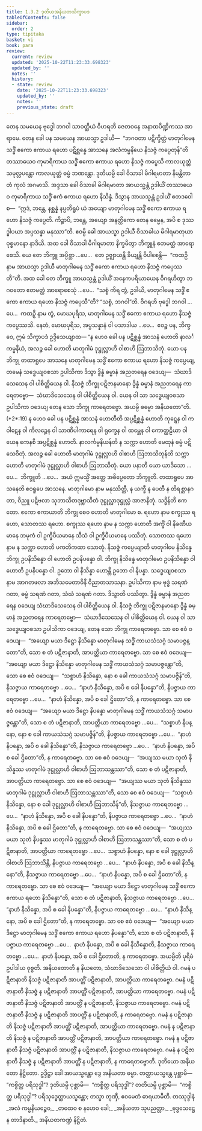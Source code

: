 ```yaml
---
title: 1.3.2 ဒုတိယအနိယတသိက္ခာပဒ
tableOfContents: false
sidebar:
  order: 2
type: tipitaka
basket: vi
book: para
review:
  current: review
  updated: '2025-10-22T11:23:33.698323'
  updated_by: ''
  notes: ''
  history:
  - state: review
    date: '2025-10-22T11:23:33.698323'
    updated_by: ''
    notes: ''
    previous_state: draft
---
```



<ReviewStatus review={frontmatter.review} showDetails={true} />

<HypothesisAnnotation frontmatter={frontmatter} />

<DynamicBreadcrumb />

<Division number="452" book="para" e="ch" v="1" p="289">

<Paragraph number="1829" book="para">
တေန သမယေန ဗုဒ္ဓေါ ဘဂဝါ သာဝတ္ထိယံ ဝိဟရတိ ဇေတဝနေ အနာထပိဏ္ဍိကဿ အာရာမေ. တေန ခေါ ပန သမယေန အာယသ္မာ ဥဒါယီ—  “ဘဂဝတာ ပဋိက္ခိတ္တံ မာတုဂါမေန သဒ္ဓိံ ဧကော ဧကာယ ရဟော ပဋိစ္ဆန္နေ အာသနေ အလံကမ္မနိယေ နိသဇ္ဇံ ကပ္ပေတုန်”တိ တဿာယေဝ ကုမာရိကာယ သဒ္ဓိံ ဧကော ဧကာယ ရဟော နိသဇ္ဇံ ကပ္ပေသိ ကာလယုတ္တံ သမုလ္လပန္တော ကာလယုတ္တံ ဓမ္မံ ဘဏန္တော. ဒုတိယမ္ပိ ခေါ ဝိသာခါ မိဂါရမာတာ နိမန္တိတာ တံ ကုလံ အဂမာသိ. အဒ္ဒသာ ခေါ ဝိသာခါ မိဂါရမာတာ အာယသ္မန္တံ ဥဒါယိံ တဿာယေဝ ကုမာရိကာယ သဒ္ဓိံ ဧကံ ဧကာယ ရဟော နိသိန္နံ. ဒိသွာန အာယသ္မန္တံ ဥဒါယိံ ဧတဒဝေါစ—  “ဣဒံ, ဘန္တေ, နစ္ဆန္နံ နပ္ပတိရူပံ ယံ အယျော မာတုဂါမေန သဒ္ဓိံ ဧကော ဧကာယ ရဟော နိသဇ္ဇံ ကပ္ပေတိ. ကိဉ္စာပိ, ဘန္တေ, အယျော အနတ္ထိကော တေန ဓမ္မေန, အပိ စ ဒုဿဒ္ဓါပယာ အပ္ပသန္နာ မနုဿာ”တိ. ဧဝမ္ပိ ခေါ အာယသ္မာ ဥဒါယီ ဝိသာခါယ မိဂါရမာတုယာ ဝုစ္စမာနော နာဒိယိ. အထ ခေါ ဝိသာခါ မိဂါရမာတာ နိက္ခမိတွာ ဘိက္ခူနံ ဧတမတ္ထံ အာရောစေသိ. ယေ တေ ဘိက္ခူ အပ္ပိစ္ဆာ …ပေ…  တေ ဥဇ္ဈာယန္တိ ခိယျန္တိ ဝိပါစေန္တိ—  “ကထဉှိ နာမ အာယသ္မာ ဥဒါယီ မာတုဂါမေန သဒ္ဓိံ ဧကော ဧကာယ ရဟော နိသဇ္ဇံ ကပ္ပေဿတီ”တိ.
</Paragraph>

<Paragraph number="1830" book="para">
အထ ခေါ တေ ဘိက္ခူ အာယသ္မန္တံ ဥဒါယိံ အနေကပရိယာယေန ဝိဂရဟိတွာ ဘဂဝတော ဧတမတ္ထံ အာရောစေသုံ …ပေ…  “သစ္စံ ကိရ တွံ, ဥဒါယိ, မာတုဂါမေန သဒ္ဓိံ ဧကော ဧကာယ ရဟော နိသဇ္ဇံ ကပ္ပေသီ”တိ? “သစ္စံ, ဘဂဝါ”တိ. ဝိဂရဟိ ဗုဒ္ဓေါ ဘဂဝါ …ပေ…  ကထဉှိ နာမ တွံ, မောဃပုရိသ, မာတုဂါမေန သဒ္ဓိံ ဧကော ဧကာယ ရဟော နိသဇ္ဇံ ကပ္ပေဿသိ. နေတံ, မောဃပုရိသ, အပ္ပသန္နာနံ ဝါ ပသာဒါယ …ပေ…  ဧဝဉ္စ ပန, ဘိက္ခဝေ, ဣမံ သိက္ခာပဒံ ဥဒ္ဒိသေယျာထ—
</Paragraph>

</Division>
<Division number="453" book="para" e="ch" v="1" p="290">

<Paragraph number="1831" book="para">
<Emphasis>“န ဟေဝ ခေါ ပန ပဋိစ္ဆန္နံ အာသနံ ဟောတိ နာလင်္ကမ္မနိယံ, အလဉ္စ ခေါ ဟောတိ မာတုဂါမံ ဒုဋ္ဌုလ္လာဟိ ဝါစာဟိ ဩဘာသိတုံ. ယော ပန ဘိက္ခု တထာရူပေ အာသနေ မာတုဂါမေန သဒ္ဓိံ ဧကော ဧကာယ ရဟော နိသဇ္ဇံ ကပ္ပေယျ, တမေနံ သဒ္ဓေယျဝစသာ ဥပါသိကာ ဒိသွာ ဒွိန္နံ ဓမ္မာနံ အညတရေန ဝဒေယျ—  သံဃာဒိသေသေန ဝါ ပါစိတ္တိယေန ဝါ. နိသဇ္ဇံ ဘိက္ခု ပဋိဇာနမာနော ဒွိန္နံ ဓမ္မာနံ အညတရေန ကာရေတဗ္ဗော—  သံဃာဒိသေသေန ဝါ ပါစိတ္တိယေန ဝါ. ယေန ဝါ သာ သဒ္ဓေယျဝစသာ ဥပါသိကာ ဝဒေယျ တေန သော ဘိက္ခု ကာရေတဗ္ဗော. အယမ္ပိ ဓမ္မော အနိယတော”</Emphasis>တိ. (*2*:<Emphasis>19</Emphasis>)
</Paragraph>

</Division>
<Division number="454" book="para" e="ch" v="1" p="290">

<Paragraph number="1832" book="para">
<Emphasis>န ဟေဝ ခေါ ပန ပဋိစ္ဆန္နံ အာသနံ ဟောတီ</Emphasis>တိ အပ္ပဋိစ္ဆန္နံ ဟောတိ ကုဋ္ဋေန ဝါ ကဝါဋေန ဝါ ကိလဉ္ဇေန ဝါ သာဏိပါကာရေန ဝါ ရုက္ခေန ဝါ ထမ္ဘေန ဝါ ကောတ္ထဠိယာ ဝါ ယေန ကေနစိ အပ္ပဋိစ္ဆန္နံ ဟောတိ.
</Paragraph>

<Paragraph number="1833" book="para">
<Emphasis>နာလင်္ကမ္မနိယန်</Emphasis>တိ န သက္ကာ ဟောတိ မေထုနံ ဓမ္မံ ပဋိသေဝိတုံ.
</Paragraph>

<Paragraph number="1834" book="para">
<Emphasis>အလဉ္စ ခေါ ဟောတိ မာတုဂါမံ ဒုဋ္ဌုလ္လာဟိ ဝါစာဟိ ဩဘာသိတုန်</Emphasis>တိ သက္ကာ ဟောတိ မာတုဂါမံ ဒုဋ္ဌုလ္လာဟိ ဝါစာဟိ ဩဘာသိတုံ.
</Paragraph>

<Paragraph number="1835" book="para">
<Emphasis>ယော ပနာ</Emphasis>တိ ယော ယာဒိသော …ပေ…  <Emphasis>ဘိက္ခူ</Emphasis>တိ …ပေ…  အယံ ဣမသ္မိံ အတ္ထေ အဓိပ္ပေတော ဘိက္ခူတိ.
</Paragraph>

<Paragraph number="1836" book="para">
<Emphasis>တထာရူပေ အာသနေ</Emphasis>တိ ဧဝရူပေ အာသနေ.
</Paragraph>

<Paragraph number="1837" book="para">
<Emphasis>မာတုဂါမော</Emphasis> နာမ မနုဿိတ္ထီ, န ယက္ခီ န ပေတီ န တိရစ္ဆာနဂတာ, ဝိညူ ပဋိဗလာ သုဘာသိတဒုဗ္ဘာသိတံ ဒုဋ္ဌုလ္လာဒုဋ္ဌုလ္လံ အာဇာနိတုံ.
</Paragraph>

<Paragraph number="1838" book="para">
<Emphasis>သဒ္ဓိန်</Emphasis>တိ ဧကတော.
</Paragraph>

<Paragraph number="1839" book="para">
<Emphasis>ဧကော ဧကာယာ</Emphasis>တိ ဘိက္ခု စေဝ ဟောတိ မာတုဂါမော စ.
</Paragraph>

<Paragraph number="1840" book="para">
<Emphasis>ရဟော</Emphasis> နာမ စက္ခုဿ ရဟော, သောတဿ ရဟော. <Emphasis>စက္ခုဿ ရဟော</Emphasis> နာမ န သက္ကာ ဟောတိ အက္ခိံ ဝါ နိခဏီယမာနေ ဘမုကံ ဝါ ဥက္ခိပီယမာနေ သီသံ ဝါ ဥက္ခိပီယမာနေ ပဿိတုံ. <Emphasis>သောတဿ ရဟော</Emphasis> နာမ န သက္ကာ ဟောတိ ပကတိကထာ သောတုံ.
</Paragraph>

<Paragraph number="1841" book="para">
<Emphasis>နိသဇ္ဇံ ကပ္ပေယျာ</Emphasis>တိ မာတုဂါမေ နိသိန္နေ ဘိက္ခု ဥပနိသိန္နော ဝါ ဟောတိ ဥပနိပန္နော ဝါ. ဘိက္ခု နိသိန္နေ မာတုဂါမော ဥပနိသိန္နော ဝါ ဟောတိ ဥပနိပန္နော ဝါ. ဥဘော ဝါ နိသိန္နာ ဟောန္တိ ဥဘော ဝါ နိပန္နာ.
</Paragraph>

<Paragraph number="1842" book="para">
<Emphasis>သဒ္ဓေယျဝစသာ</Emphasis> နာမ အာဂတဖလာ အဘိသမေတာဝိနီ ဝိညာတသာသနာ.
</Paragraph>

<Paragraph number="1843" book="para">
<Emphasis>ဥပါသိကာ</Emphasis> နာမ ဗုဒ္ဓံ သရဏံ ဂတာ, ဓမ္မံ သရဏံ ဂတာ, သံဃံ သရဏံ ဂတာ.
</Paragraph>

<Paragraph number="1844" book="para">
<Emphasis>ဒိသွာ</Emphasis>တိ ပဿိတွာ.
</Paragraph>

<Paragraph number="1845" book="para">
<Emphasis>ဒွိန္နံ ဓမ္မာနံ အညတရေန ဝဒေယျ သံဃာဒိသေသေန ဝါ ပါစိတ္တိယေန ဝါ</Emphasis>. နိသဇ္ဇံ ဘိက္ခု ပဋိဇာနမာနော ဒွိန္နံ ဓမ္မာနံ အညတရေန ကာရေတဗ္ဗော—  သံဃာဒိသေသေန ဝါ ပါစိတ္တိယေန ဝါ. ယေန ဝါ သာ သဒ္ဓေယျဝစသာ ဥပါသိကာ ဝဒေယျ, တေန သော ဘိက္ခု ကာရေတဗ္ဗော.
</Paragraph>

</Division>
<Division number="455" book="para" e="ch" v="1" p="291">

<Paragraph number="1846" book="para">
သာ စေ ဧဝံ ဝဒေယျ—  “အယျော မယာ ဒိဋ္ဌော နိသိန္နော မာတုဂါမေန သဒ္ဓိံ ကာယသံသဂ္ဂံ သမာပဇ္ဇန္တော”တိ, သော စ တံ ပဋိဇာနာတိ, အာပတ္တိယာ ကာရေတဗ္ဗော. သာ စေ ဧဝံ ဝဒေယျ—  “အယျော မယာ ဒိဋ္ဌော နိသိန္နော မာတုဂါမေန သဒ္ဓိံ ကာယသံသဂ္ဂံ သမာပဇ္ဇန္တော”တိ, သော စေ ဧဝံ ဝဒေယျ—  “သစ္စာဟံ နိသိန္နော, နော စ ခေါ ကာယသံသဂ္ဂံ သမာပဇ္ဇိန်”တိ, နိသဇ္ဇာယ ကာရေတဗ္ဗော …ပေ…  “နာဟံ နိသိန္နော, အပိ စ ခေါ နိပန္နော”တိ, နိပဇ္ဇာယ ကာရေတဗ္ဗော …ပေ…  “နာဟံ နိသိန္နော, အပိ စ ခေါ ဌိတော”တိ, န ကာရေတဗ္ဗော.
</Paragraph>

<Paragraph number="1847" book="para">
သာ စေ ဧဝံ ဝဒေယျ—  “အယျော မယာ ဒိဋ္ဌော နိပန္နော မာတုဂါမေန သဒ္ဓိံ ကာယသံသဂ္ဂံ သမာပဇ္ဇန္တော”တိ, သော စ တံ ပဋိဇာနာတိ, အာပတ္တိယာ ကာရေတဗ္ဗော …ပေ…  “သစ္စာဟံ နိပန္နော, နော စ ခေါ ကာယသံသဂ္ဂံ သမာပဇ္ဇိန်”တိ, နိပဇ္ဇာယ ကာရေတဗ္ဗော …ပေ…  “နာဟံ နိပန္နော, အပိ စ ခေါ နိသိန္နော”တိ, နိသဇ္ဇာယ ကာရေတဗ္ဗော …ပေ…  “နာဟံ နိပန္နော, အပိ စ ခေါ ဌိတော”တိ, န ကာရေတဗ္ဗော.
</Paragraph>

<Paragraph number="1848" book="para">
သာ စေ ဧဝံ ဝဒေယျ—  “အယျဿ မယာ သုတံ နိသိန္နဿ မာတုဂါမံ ဒုဋ္ဌုလ္လာဟိ ဝါစာဟိ ဩဘာသန္တဿာ”တိ, သော စ တံ ပဋိဇာနာတိ, အာပတ္တိယာ ကာရေတဗ္ဗော. သာ စေ ဧဝံ ဝဒေယျ—  “အယျဿ မယာ သုတံ နိသိန္နဿ မာတုဂါမံ ဒုဋ္ဌုလ္လာဟိ ဝါစာဟိ ဩဘာသန္တဿာ”တိ, သော စေ ဧဝံ ဝဒေယျ—  “သစ္စာဟံ နိသိန္နော, နော စ ခေါ ဒုဋ္ဌုလ္လာဟိ ဝါစာဟိ ဩဘာသိန်”တိ, နိသဇ္ဇာယ ကာရေတဗ္ဗော …ပေ…  “နာဟံ နိသိန္နော, အပိ စ ခေါ နိပန္နော”တိ, နိပဇ္ဇာယ ကာရေတဗ္ဗော …ပေ…  “နာဟံ နိသိန္နော, အပိ စ ခေါ ဌိတော”တိ, န ကာရေတဗ္ဗော.
</Paragraph>

<Paragraph number="1849" book="para">
သာ စေ ဧဝံ ဝဒေယျ—  “အယျဿ မယာ သုတံ နိပန္နဿ မာတုဂါမံ ဒုဋ္ဌုလ္လာဟိ ဝါစာဟိ ဩဘာသန္တဿာ”တိ, သော စ တံ ပဋိဇာနာတိ, အာပတ္တိယာ ကာရေတဗ္ဗော …ပေ…  သစ္စာဟံ နိပန္နော, နော စ ခေါ ဒုဋ္ဌုလ္လာဟိ ဝါစာဟိ ဩဘာသိန္တိ, နိပဇ္ဇာယ ကာရေတဗ္ဗော …ပေ…  “နာဟံ နိပန္နော, အပိ စ ခေါ နိသိန္နော”တိ, နိသဇ္ဇာယ ကာရေတဗ္ဗော …ပေ…  “နာဟံ နိပန္နော, အပိ စ ခေါ ဌိတော”တိ, န ကာရေတဗ္ဗော.
</Paragraph>

</Division>
<Division number="456" book="para" e="ch" v="1" p="292">

<Paragraph number="1850" book="para">
သာ စေ ဧဝံ ဝဒေယျ—  “အယျော မယာ ဒိဋ္ဌော မာတုဂါမေန သဒ္ဓိံ ဧကော ဧကာယ ရဟော နိသိန္နော”တိ, သော စ တံ ပဋိဇာနာတိ, နိသဇ္ဇာယ ကာရေတဗ္ဗော …ပေ…  “နာဟံ နိသိန္နော, အပိ စ ခေါ နိပန္နော”တိ, နိပဇ္ဇာယ ကာရေတဗ္ဗော …ပေ…  “နာဟံ နိသိန္နော, အပိ စ ခေါ ဌိတော”တိ, န ကာရေတဗ္ဗော.
</Paragraph>

<Paragraph number="1851" book="para">
သာ စေ ဧဝံ ဝဒေယျ—  “အယျော မယာ ဒိဋ္ဌော မာတုဂါမေန သဒ္ဓိံ ဧကော ဧကာယ ရဟော နိပန္နော”တိ, သော စ တံ ပဋိဇာနာတိ, နိပဇ္ဇာယ ကာရေတဗ္ဗော …ပေ…  နာဟံ နိပန္နော, အပိ စ ခေါ နိသိန္နောတိ, နိသဇ္ဇာယ ကာရေတဗ္ဗော …ပေ…  နာဟံ နိပန္နော, အပိ စ ခေါ ဌိတောတိ, န ကာရေတဗ္ဗော.
</Paragraph>

<Paragraph number="1852" book="para">
<Emphasis>အယမ္ပီ</Emphasis>တိ ပုရိမံ ဥပါဒါယ ဝုစ္စတိ.
</Paragraph>

<Paragraph number="1853" book="para">
<Emphasis>အနိယတော</Emphasis>တိ န နိယတော, သံဃာဒိသေသော ဝါ ပါစိတ္တိယံ ဝါ.
</Paragraph>

</Division>
<Division number="457" book="para" e="ch" v="1" p="293">

<Paragraph number="1854" book="para">
ဂမနံ ပဋိဇာနာတိ နိသဇ္ဇံ ပဋိဇာနာတိ အာပတ္တိံ ပဋိဇာနာတိ, အာပတ္တိယာ ကာရေတဗ္ဗော. ဂမနံ ပဋိဇာနာတိ နိသဇ္ဇံ န ပဋိဇာနာတိ အာပတ္တိံ ပဋိဇာနာတိ, အာပတ္တိယာ ကာရေတဗ္ဗော. ဂမနံ ပဋိဇာနာတိ နိသဇ္ဇံ ပဋိဇာနာတိ အာပတ္တိံ န ပဋိဇာနာတိ, နိသဇ္ဇာယ ကာရေတဗ္ဗော. ဂမနံ ပဋိဇာနာတိ နိသဇ္ဇံ န ပဋိဇာနာတိ အာပတ္တိံ န ပဋိဇာနာတိ, န ကာရေတဗ္ဗော.
</Paragraph>

<Paragraph number="1855" book="para">
ဂမနံ န ပဋိဇာနာတိ နိသဇ္ဇံ ပဋိဇာနာတိ အာပတ္တိံ ပဋိဇာနာတိ, အာပတ္တိယာ ကာရေတဗ္ဗော. ဂမနံ န ပဋိဇာနာတိ နိသဇ္ဇံ န ပဋိဇာနာတိ အာပတ္တိံ ပဋိဇာနာတိ, အာပတ္တိယာ ကာရေတဗ္ဗော. ဂမနံ န ပဋိဇာနာတိ နိသဇ္ဇံ ပဋိဇာနာတိ အာပတ္တိံ န ပဋိဇာနာတိ, နိသဇ္ဇာယ ကာရေတဗ္ဗော. ဂမနံ န ပဋိဇာနာတိ နိသဇ္ဇံ န ပဋိဇာနာတိ အာပတ္တိံ န ပဋိဇာနာတိ, န ကာရေတဗ္ဗောတိ.

</Paragraph>
</Division>

<Paragraph number="1856" type="center" book="para">
ဒုတိယော အနိယတော နိဋ္ဌိတော.


</Paragraph>

<Division number="458" book="para" e="ch" v="1" p="293">

<Paragraph number="1857" book="para">
ဥဒ္ဒိဋ္ဌာ ခေါ အာယသ္မန္တော ဒွေ အနိယတာ ဓမ္မာ. တတ္ထာယသ္မန္တေ ပုစ္ဆာမိ—  “ကစ္စိတ္ထ ပရိသုဒ္ဓါ”? ဒုတိယမ္ပိ ပုစ္ဆာမိ—  “ကစ္စိတ္ထ ပရိသုဒ္ဓါ”? တတိယမ္ပိ ပုစ္ဆာမိ—  “ကစ္စိတ္ထ ပရိသုဒ္ဓါ”? ပရိသုဒ္ဓေတ္ထာယသ္မန္တော; တသ္မာ တုဏှီ, ဧဝမေတံ ဓာရယာမီတိ.

</Paragraph>
</Division>

<Paragraph number="1858" type="center" book="para">
တဿုဒ္ဒါနံ


</Paragraph>

<Paragraph number="1859" type="verses" book="para">
_အလံ ကမ္မနိယဉ္စေဝ,_  
_တထေဝ စ နဟေဝ ခေါ;_  
_အနိယတာ သုပညတ္တာ,_  
_ဗုဒ္ဓသေဋ္ဌေန တာဒိနာတိ._  


</Paragraph>

<Paragraph number="1860" type="center" book="para">
အနိယတကဏ္ဍံ နိဋ္ဌိတံ.
</Paragraph>